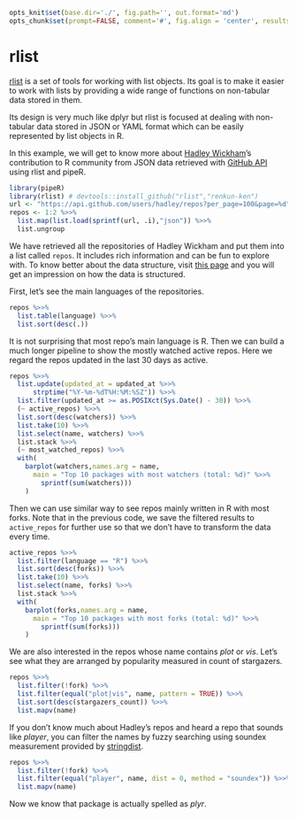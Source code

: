 ```r
opts_knit$set(base.dir='./', fig.path='', out.format='md')
opts_chunk$set(prompt=FALSE, comment='#', fig.align = 'center', results='markup')
```

# rlist

[rlist](http://renkun.me/rlist) is a set of tools for working with list objects. Its goal is to make it easier to work with lists by providing a wide range of functions on non-tabular data stored in them.

Its design is very much like dplyr but rlist is focused at dealing with non-tabular data stored in JSON or YAML format which can be easily represented by list objects in R.

In this example, we will get to know more about [Hadley Wickham](https://github.com/hadley)'s contribution to R community from JSON data retrieved with [GitHub API](https://api.github.com) using rlist and pipeR.

```r
library(pipeR)
library(rlist) # devtools::install_github("rlist","renkun-ken")
url <- "https://api.github.com/users/hadley/repos?per_page=100&page=%d"
repos <- 1:2 %>>%
  list.map(list.load(sprintf(url, .i),"json")) %>>%
  list.ungroup
```

We have retrieved all the repositories of Hadley Wickham and put them into a list called `repos`. It includes rich information and can be fun to explore with. To know better about the data structure, visit [this page](https://api.github.com/users/hadley/repos) and you will get an impression on how the data is structured.

First, let's see the main languages of the repositories.

```r
repos %>>%
  list.table(language) %>>%
  list.sort(desc(.))
```

It is not surprising that most repo's main language is R. Then we can build a much longer pipeline to show the mostly watched active repos. Here we regard the repos updated in the last 30 days as active.

```r
repos %>>% 
  list.update(updated_at = updated_at %>>% 
      strptime("%Y-%m-%dT%H:%M:%SZ")) %>>%
  list.filter(updated_at >= as.POSIXct(Sys.Date() - 30)) %>>%
  (~ active_repos) %>>%
  list.sort(desc(watchers)) %>>%
  list.take(10) %>>%
  list.select(name, watchers) %>>%
  list.stack %>>%
  (~ most_watched_repos) %>>%
  with(
    barplot(watchers,names.arg = name,
      main = "Top 10 packages with most watchers (total: %d)" %>>%
        sprintf(sum(watchers)))
    )
```

Then we can use similar way to see repos mainly written in R with most forks. Note that in the previous code, we save the filtered results to `active_repos` for further use so that we don't have to transform the data every time.

```r
active_repos %>>%
  list.filter(language == "R") %>>%
  list.sort(desc(forks)) %>>%
  list.take(10) %>>%
  list.select(name, forks) %>>%
  list.stack %>>%
  with(
    barplot(forks,names.arg = name,
      main = "Top 10 packages with most forks (total: %d)" %>>%
        sprintf(sum(forks)))
    )
```

We are also interested in the repos whose name contains *plot* or *vis*. Let's see what they are arranged by popularity measured in count of stargazers.

```r
repos %>>% 
  list.filter(!fork) %>>%
  list.filter(equal("plot|vis", name, pattern = TRUE)) %>>%
  list.sort(desc(stargazers_count)) %>>%
  list.mapv(name)
```

If you don't know much about Hadley's repos and heard a repo that sounds like *player*, you can filter the names by fuzzy searching using soundex measurement provided by [stringdist](https://github.com/markvanderloo/stringdist).

```r
repos %>>% 
  list.filter(!fork) %>>%
  list.filter(equal("player", name, dist = 0, method = "soundex")) %>>%
  list.mapv(name)
```

Now we know that package is actually spelled as *plyr*.
